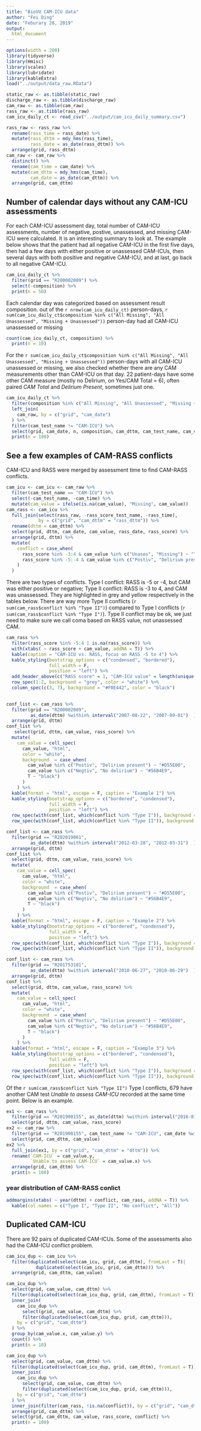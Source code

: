 ---
title: "BioVU CAM-ICU data"
author: "Fei Ding"
date: "Feburary 28, 2019"
output:
  html_document
---

 

```{r setup, include = FALSE}
options(width = 200)
library(tidyverse)
library(Hmisc)
library(scales)
library(lubridate)
library(kableExtra)
load("../output/data_raw.RData")

static_raw <- as.tibble(static_raw)
discharge_raw <- as.tibble(discharge_raw)
cam_raw <- as.tibble(cam_raw)
rass_raw <- as.tibble(rass_raw)
cam_icu_daily_ct <- read_csv("../output/cam_icu_daily_summary.csv")

rass_raw <- rass_raw %>% 
  rename(rass_time = rass_date) %>% 
  mutate(rass_dttm = mdy_hms(rass_time),
         rass_date = as_date(rass_dttm)) %>% 
  arrange(grid, rass_dttm) 
cam_raw <- cam_raw %>% 
  distinct() %>% 
  rename(cam_time = cam_date) %>% 
  mutate(cam_dttm = mdy_hms(cam_time),
         cam_date = as_date(cam_dttm)) %>% 
  arrange(grid, cam_dttm)
```

## Number of calendar days without any CAM-ICU assessments
For each CAM-ICU assessment day, total number of CAM-ICU assessments, number of negative, postive, unassessed, and missing CAM-ICU were calculated.   It is an interesting summary to look at.
The example below shows that the patient had all negative CAM-ICU in the first five days, then had a few days with either positive or unassessed CAM-ICUs, then several days with both positive and negative CAM-ICU, and at last, go back to all negative CAM-ICU.  
```{r, echo = F}
cam_icu_daily_ct %>% 
  filter(grid == "R200002089") %>% 
  select(-composition) %>% 
  print(n = 50)
```

Each calendar day was categorized based on assessment result composition.
out of the `r nrow(cam_icu_daily_ct)` person-days, `r sum(cam_icu_daily_ct$composition %in% c("All Missing", "All Unassessed", "Missing + Unassessed"))` person-day had all CAM-ICU unassessed or missing
```{r, echo = F}
count(cam_icu_daily_ct, composition) %>% 
  print(n = 10)
```

For the `r sum(cam_icu_daily_ct$composition %in% c("All Missing", "All Unassessed", "Missing + Unassessed"))` person-days with all CAM-ICU unassessed or missing, we also checked whether there are any CAM measurements other than CAM-ICU on that day.
22 patient-days have some other CAM measure (mostly no Delirium, on Yes/CAM Total = 6), often paired *CAM Total* and *Delirium Present*, sometimes just one.
```{r, echo = F}
cam_icu_daily_ct %>% 
  filter(composition %in% c("All Missing", "All Unassessed", "Missing + Unassessed")) %>% 
  left_join(
    cam_raw, by = c("grid", "cam_date")
  ) %>% 
  filter(cam_test_name != "CAM-ICU") %>% 
  select(grid, cam_date, n, composition, cam_dttm, cam_test_name, cam_value) %>% 
  print(n = 100)
```


## See a few examples of CAM-RASS conflicts
CAM-ICU and RASS were merged by assessment time to find CAM-RASS conflicts.
```{r, include = F}
cam_icu <- cam_icu <- cam_raw %>% 
  filter(cam_test_name == "CAM-ICU") %>% 
  select(-cam_test_name, -cam_time) %>% 
  mutate(cam_value = ifelse(is.na(cam_value), "Missing", cam_value))
cam_rass <- cam_icu %>% 
  full_join(select(rass_raw, -rass_score_test_name, -rass_time), 
            by = c("grid", "cam_dttm" = "rass_dttm")) %>% 
  rename(dttm = cam_dttm) %>% 
  select(grid, dttm, cam_date, cam_value, rass_date, rass_score) %>% 
  arrange(grid, dttm) %>% 
  mutate(
    conflict = case_when(
      rass_score %in% -3:4 & cam_value %in% c("Unases", "Missing") ~ "Type II",
      rass_score %in% -5:-4 & cam_value %in% c("Postiv", "Delirium present", "Negtiv", "No delirium") ~ "Type I"
    )
  ) 
```

There are two types of conflicts. Type I conflict: RASS is -5 or -4, but CAM was either positive or negative; Type II conflict: RASS is -3 to 4, and CAM was unassessed.  They are highlighted in grey and yellow respectively in the tables below.  There are way more Type II conflicts  (`r sum(cam_rass$conflict %in% "Type II")`) compared to Type I conflicts (`r sum(cam_rass$conflict %in% "Type I")`).  Type II conflict may be ok, we just need to make sure we call coma based on RASS value, not unassessed CAM. 
```{r, echo = F}
cam_rass %>% 
  filter(rass_score %in% -5:4 | is.na(rass_score)) %>% 
  with(xtabs( ~ rass_score + cam_value, addNA = T)) %>% 
  kable(caption = "CAM-ICU vs. RASS, focus on RASS -5 to 4") %>% 
  kable_styling(bootstrap_options = c("condensed", "bordered"), 
                full_width = F,
                position = "left") %>% 
  add_header_above(c("RASS score" = 1, "CAM-ICU value" = length(unique(cam_rass$cam_value)))) %>% 
  row_spec(1:2, background = "grey", color = "white") %>% 
  column_spec(c(3, 7), background = "#F0E442", color = "black")
 

conf_list <- cam_rass %>% 
  filter(grid == "R200002089", 
         as_date(dttm) %within% interval("2007-08-22", "2007-09-01")  ) %>% 
  arrange(grid, dttm)
conf_list %>% 
   select(grid, dttm, cam_value, rass_score) %>% 
  mutate(
    cam_value = cell_spec(
      cam_value, "html",
      color = "white",
      background  = case_when(
        cam_value %in% c("Postiv", "Delirium present") ~ "#D55E00", 
        cam_value %in% c("Negtiv", "No delirium") ~ "#56B4E9",
        T ~ "black")
      )
    ) %>% 
  kable(format = "html", escape = F, caption = "Example 1") %>% 
  kable_styling(bootstrap_options = c("bordered", "condensed"), 
                full_width = F,
                position = "left") %>% 
  row_spec(with(conf_list, which(conflict %in% "Type I")), background = "grey", color = "white") %>% 
  row_spec(with(conf_list, which(conflict %in% "Type II")), background = "#F0E442", color = "black")

conf_list <- cam_rass %>% 
  filter(grid == "R202019861", 
         as_date(dttm) %within% interval("2012-03-28", "2012-03-31")  ) %>% 
  arrange(grid, dttm)
conf_list %>% 
  select(grid, dttm, cam_value, rass_score) %>% 
  mutate(
    cam_value = cell_spec(
      cam_value, "html",
      color = "white",
      background  = case_when(
        cam_value %in% c("Postiv", "Delirium present") ~ "#D55E00", 
        cam_value %in% c("Negtiv", "No delirium") ~ "#56B4E9",
        T ~ "black")
      )
    ) %>% 
  kable(format = "html", escape = F, caption = "Example 2") %>% 
  kable_styling(bootstrap_options = c("bordered", "condensed"), 
                full_width = F,
                position = "left") %>% 
  row_spec(with(conf_list, which(conflict %in% "Type I")), background = "grey", color = "white") %>% 
  row_spec(with(conf_list, which(conflict %in% "Type II")), background = "#F0E442", color = "black")

conf_list <- cam_rass %>% 
  filter(grid == "R201753181", 
         as_date(dttm) %within% interval("2010-06-27", "2010-06-29")  ) %>% 
  arrange(grid, dttm)
conf_list %>% 
  select(grid, dttm, cam_value, rass_score) %>% 
  mutate(
    cam_value = cell_spec(
      cam_value, "html",
      color = "white",
      background  = case_when(
        cam_value %in% c("Postiv", "Delirium present") ~ "#D55E00", 
        cam_value %in% c("Negtiv", "No delirium") ~ "#56B4E9",
        T ~ "black")
      )
    ) %>% 
  kable(format = "html", escape = F, caption = "Example 3") %>% 
  kable_styling(bootstrap_options = c("bordered", "condensed"), 
                full_width = F,
                position = "left") %>% 
  row_spec(with(conf_list, which(conflict %in% "Type I")), background = "grey", color = "white") %>% 
  row_spec(with(conf_list, which(conflict %in% "Type II")), background = "#F0E442", color = "black")
```

Of the `r sum(cam_rass$conflict %in% "Type II")` Type I conflicts, 679 have another CAM test *Unable to assess CAM-ICU* recorded at the same time point. Below is an example.
```{r, echo = F}
ex1 <- cam_rass %>% 
  filter(grid == "R201908155", as_date(dttm) %within% interval("2016-01-02", "2016-01-04")) %>% 
  select(grid, dttm, cam_value, rass_score) 
ex2 <- cam_raw %>% 
  filter(grid == "R201908155", cam_test_name != "CAM-ICU", cam_date %within% interval("2016-01-02", "2016-01-04")) %>% 
  select(grid, cam_dttm, cam_value)
ex2 %>% 
  full_join(ex1, by = c("grid", "cam_dttm" = "dttm")) %>% 
  rename(`CAM-ICU` = cam_value.y,
         `Unable to assess CAM-ICU` = cam_value.x) %>% 
  arrange(grid, cam_dttm) %>% 
  print(n = 100)

```

### year distribution of CAM-RASS conlict
```{r, echo = F}
addmargins(xtabs( ~ year(dttm) + conflict, cam_rass, addNA = T)) %>% 
  kable(col.names = c("Type I", "Type II", "No conflict", "All")) 
```

## Duplicated CAM-ICU
There are 92 pairs of duplicated CAM-ICUs.  Some of the assessments also had the CAM-ICU conflict problem.
```{r, echo = F}
cam_icu_dup <- cam_icu %>% 
  filter(duplicated(select(cam_icu, grid, cam_dttm), fromLast = T)|
           duplicated(select(cam_icu, grid, cam_dttm))) %>% 
  arrange(grid, cam_dttm, cam_value)

cam_icu_dup %>% 
  select(grid, cam_value, cam_dttm) %>% 
  filter(duplicated(select(cam_icu_dup, grid, cam_dttm), fromLast = T)) %>% 
  inner_join(
    cam_icu_dup %>% 
      select(grid, cam_value, cam_dttm) %>% 
      filter(duplicated(select(cam_icu_dup, grid, cam_dttm))),
    by = c("grid", "cam_dttm")
  ) %>% 
  group_by(cam_value.x, cam_value.y) %>% 
  count() %>% 
  print(n = 10)

cam_icu_dup %>% 
  select(grid, cam_value, cam_dttm) %>% 
  filter(duplicated(select(cam_icu_dup, grid, cam_dttm), fromLast = T)) %>% 
  inner_join(
    cam_icu_dup %>% 
      select(grid, cam_value, cam_dttm) %>% 
      filter(duplicated(select(cam_icu_dup, grid, cam_dttm))),
    by = c("grid", "cam_dttm")
  ) %>% 
  inner_join(filter(cam_rass, !is.na(conflict)), by = c("grid", "cam_dttm" = "dttm")) %>% 
  arrange(grid, cam_dttm) %>% 
  select(grid, cam_dttm, cam_value, rass_score, conflict) %>% 
  print(n = 100)

```

